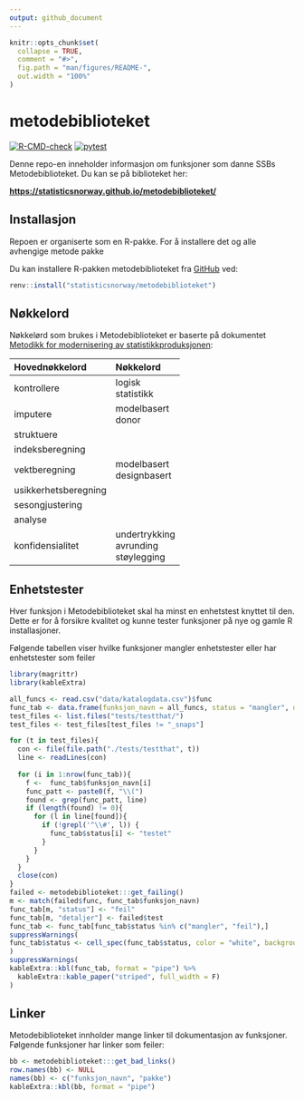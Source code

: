 ```yaml
---
output: github_document
---
```


<!-- README.md is generated from README.Rmd. Please edit that file -->

```r
knitr::opts_chunk$set(
  collapse = TRUE,
  comment = "#>",
  fig.path = "man/figures/README-",
  out.width = "100%"
)
```

# metodebiblioteket

[![R-CMD-check](https://github.com/statisticsnorway/metodebiblioteket/actions/workflows/R-CMD-check.yaml/badge.svg)](https://github.com/statisticsnorway/metodebiblioteket/actions/workflows/R-CMD-check.yaml)
[![pytest](https://github.com/statisticsnorway/metodebiblioteket/actions/workflows/pytest-check.yaml/badge.svg)](https://github.com/statisticsnorway/metodebiblioteket/actions/workflows/pytest.yaml)


Denne repo-en inneholder informasjon om funksjoner som danne SSBs Metodebiblioteket. Du kan se på biblioteket her:

**<https://statisticsnorway.github.io/metodebiblioteket/>**


## Installasjon

Repoen er organiserte som en R-pakke. For å installere det og alle avhengige metode pakke

Du kan installere R-pakken metodebiblioteket fra [GitHub](https://github.com/statisticsnorway/metodebiblioteket/) ved:

``` r
renv::install("statisticsnorway/metodebiblioteket")
```

## Nøkkelord
Nøkkelørd som brukes i Metodebiblioteket er baserte på dokumentet [Metodikk for modernisering av
statistikkproduksjonen](https://www.ssb.no/teknologi-og-innovasjon/artikler-og-publikasjoner/_attachment/419848?_ts=171cb1a9850):

|Hovednøkkelord |Nøkkelord |
|:------|:---------|
|kontrollere|logisk <br> statistikk |
|imputere| modelbasert <br> donor |
|struktuere||
|indeksberegning||
|vektberegning|modelbasert <br> designbasert |
|usikkerhetsberegning||
|sesongjustering||
|analyse||
|konfidensialitet|undertrykking <br> avrunding <br> støylegging|


## Enhetstester
Hver funksjon i Metodebiblioteket skal ha minst en enhetstest knyttet til den. Dette er for å forsikre kvalitet og kunne tester funksjoner på nye og gamle R installasjoner. 

Følgende tabellen viser hvilke funksjoner mangler enhetstester eller har enhetstester som feiler


```r
library(magrittr)
library(kableExtra)

all_funcs <- read.csv("data/katalogdata.csv")$func
func_tab <- data.frame(funksjon_navn = all_funcs, status = "mangler", detaljer = "")
test_files <- list.files("tests/testthat/")
test_files <- test_files[test_files != "_snaps"]

for (t in test_files){
  con <- file(file.path("./tests/testthat", t))
  line <- readLines(con)
  
  for (i in 1:nrow(func_tab)){
    f <-  func_tab$funksjon_navn[i]
    func_patt <- paste0(f, "\\(")
    found <- grep(func_patt, line)
    if (length(found) != 0){
      for (l in line[found]){
        if (!grepl('^\\#', l)) {
          func_tab$status[i] <- "testet"
        }
      }
    }
  }
  close(con)
}
failed <- metodebiblioteket:::get_failing()
m <- match(failed$func, func_tab$funksjon_navn)
func_tab[m, "status"] <- "feil"
func_tab[m, "detaljer"] <- failed$test
func_tab <- func_tab[func_tab$status %in% c("mangler", "feil"),]
suppressWarnings(
func_tab$status <- cell_spec(func_tab$status, color = "white", background = ifelse(func_tab$status == "testet", "#48BF91", ifelse(func_tab$status == "mangler", "orange", "red")))
)
suppressWarnings(
kableExtra::kbl(func_tab, format = "pipe") %>%
  kableExtra::kable_paper("striped", full_width = F)
)
```

## Linker
Metodebiblioteket innholder mange linker til dokumentasjon av funksjoner. Følgende funksjoner har linker som feiler:

```r
bb <- metodebiblioteket:::get_bad_links()
row.names(bb) <- NULL
names(bb) <- c("funksjon_navn", "pakke")
kableExtra::kbl(bb, format = "pipe")

```

